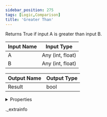 ```yaml
---
sidebar_position: 275
tags: [Logic,Comparison]
title: 'Greater Than'
---
```


Returns True if input A is greater than input B.



<IChip uuid="65aa2570-98b8-413b-a9a9-2eae9f562871" />

| Input Name | Input Type |
|-----------|-----------|
| A | Any (int, float) |
| B | Any (int, float) |

| Output Name | Output Type |
|-----------|-----------|
| Result | bool |


<details>
  <summary>Properties</summary>
  <div>
    <div>
    <table>
      <thead>
        <tr>
          <th>Room availability:</th>
          <th>Available everywhere</th>
        </tr>
        <tr>
          <th>Is beta required?</th>
          <th>No</th>
        </tr>
        <tr>
          <th>Is this chip a trolling risk?</th>
          <th>No</th>
        </tr>
        <tr>
          <th>Is this chip a role assignment risk?</th>
          <th>No</th>
        </tr>
        <tr>
          <th>Chip UUID</th>
          <th>65aa2570-98b8-413b-a9a9-2eae9f562871</th>
        </tr>
      </thead>
    </table>
    </div>
  </div>
</details>

._extrainfo
